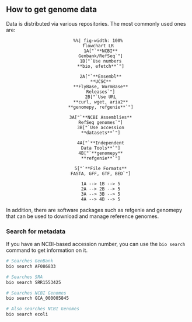## How to get genome data

Data is distributed via various repositories. The most commonly used ones are:

<center>

```mermaid
%%| fig-width: 100%
flowchart LR
  1A["`**NCBI**
  Genbank/RefSeq`"]
  1B["`Use numbers
  **bio, efetch**`"]
  
  2A["`**Ensembl**
  **UCSC**
  **FlyBase, WormBase**
  Releases`"]
  2B["`Use URL
  **curl, wget, aria2**
  **genomepy, refgenie**`"]
  
  3A["`**NCBI Assemblies**
  RefSeq genomes`"]
  3B["`Use accession
  **datasets**`"]
  
  4A["`**Independent
  Data Tools**`"]
  4B["`**genomepy**
  **refgenie**`"]
  
  5["`**File Formats**
  FASTA, GFF, GTF, BED`"]
  
  1A --> 1B --> 5
  2A --> 2B --> 5
  3A --> 3B --> 5
  4A --> 4B --> 5
```

</center>

In addition, there are software packages such as refgenie and genomepy that can be used to download and manage reference genomes.

### Search for metadata

If you have an NCBI-based accession number, you can use the `bio search` command to get information on it.

```sh
# Searches GenBank
bio search AF086833

# Searches SRA
bio search SRR1553425

# Searches NCBI Genomes
bio search GCA_000005845

# Also searches NCBI Genomes
bio search ecoli
```

